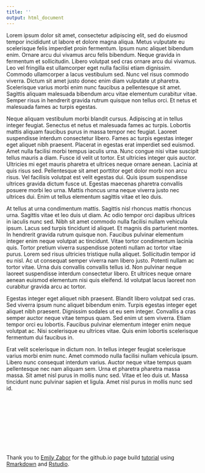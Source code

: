 ```yaml
---
title: ''
output: html_document
---
```


<link rel="stylesheet" href="styles.css" type="text/css">

Lorem ipsum dolor sit amet, consectetur adipiscing elit, sed do eiusmod tempor incididunt ut labore et dolore magna aliqua. Metus vulputate eu scelerisque felis imperdiet proin fermentum. Ipsum nunc aliquet bibendum enim. Ornare arcu dui vivamus arcu felis bibendum. Neque gravida in fermentum et sollicitudin. Libero volutpat sed cras ornare arcu dui vivamus. Leo vel fringilla est ullamcorper eget nulla facilisi etiam dignissim. Commodo ullamcorper a lacus vestibulum sed. Nunc vel risus commodo viverra. Dictum sit amet justo donec enim diam vulputate ut pharetra. Scelerisque varius morbi enim nunc faucibus a pellentesque sit amet. Sagittis aliquam malesuada bibendum arcu vitae elementum curabitur vitae. Semper risus in hendrerit gravida rutrum quisque non tellus orci. Et netus et malesuada fames ac turpis egestas.

Neque aliquam vestibulum morbi blandit cursus. Adipiscing at in tellus integer feugiat. Senectus et netus et malesuada fames ac turpis. Lobortis mattis aliquam faucibus purus in massa tempor nec feugiat. Laoreet suspendisse interdum consectetur libero. Fames ac turpis egestas integer eget aliquet nibh praesent. Placerat in egestas erat imperdiet sed euismod. Amet nulla facilisi morbi tempus iaculis urna. Nunc congue nisi vitae suscipit tellus mauris a diam. Fusce id velit ut tortor. Est ultricies integer quis auctor. Ultricies mi eget mauris pharetra et ultrices neque ornare aenean. Lacinia at quis risus sed. Pellentesque sit amet porttitor eget dolor morbi non arcu risus. Vel facilisis volutpat est velit egestas dui. Quis ipsum suspendisse ultrices gravida dictum fusce ut. Egestas maecenas pharetra convallis posuere morbi leo urna. Mattis rhoncus urna neque viverra justo nec ultrices dui. Enim ut tellus elementum sagittis vitae et leo duis.

At tellus at urna condimentum mattis. Sagittis nisl rhoncus mattis rhoncus urna. Sagittis vitae et leo duis ut diam. Ac odio tempor orci dapibus ultrices in iaculis nunc sed. Nibh sit amet commodo nulla facilisi nullam vehicula ipsum. Lacus sed turpis tincidunt id aliquet. Et magnis dis parturient montes. In hendrerit gravida rutrum quisque non. Faucibus pulvinar elementum integer enim neque volutpat ac tincidunt. Vitae tortor condimentum lacinia quis. Tortor pretium viverra suspendisse potenti nullam ac tortor vitae purus. Lorem sed risus ultricies tristique nulla aliquet. Sollicitudin tempor id eu nisl. Ac ut consequat semper viverra nam libero justo. Potenti nullam ac tortor vitae. Urna duis convallis convallis tellus id. Non pulvinar neque laoreet suspendisse interdum consectetur libero. Et ultrices neque ornare aenean euismod elementum nisi quis eleifend. Id volutpat lacus laoreet non curabitur gravida arcu ac tortor.

Egestas integer eget aliquet nibh praesent. Blandit libero volutpat sed cras. Sed viverra ipsum nunc aliquet bibendum enim. Turpis egestas integer eget aliquet nibh praesent. Dignissim sodales ut eu sem integer. Convallis a cras semper auctor neque vitae tempus quam. Sed enim ut sem viverra. Etiam tempor orci eu lobortis. Faucibus pulvinar elementum integer enim neque volutpat ac. Nisi scelerisque eu ultrices vitae. Quis enim lobortis scelerisque fermentum dui faucibus in.

Erat velit scelerisque in dictum non. In tellus integer feugiat scelerisque varius morbi enim nunc. Amet commodo nulla facilisi nullam vehicula ipsum. Libero nunc consequat interdum varius. Auctor neque vitae tempus quam pellentesque nec nam aliquam sem. Urna et pharetra pharetra massa massa. Sit amet nisl purus in mollis nunc sed. Vitae et leo duis ut. Massa tincidunt nunc pulvinar sapien et ligula. Amet nisl purus in mollis nunc sed id.








<br><br><br><br><br><br><br><br> 



Thank you to [Emily Zabor](https://www.emilyzabor.com/) for the github.io page build  [tutorial](https://www.emilyzabor.com/tutorials/rmarkdown_websites_tutorial.html) using [Rmarkdown](https://rmarkdown.rstudio.com/) and [Rstudio](https://rstudio.com/).